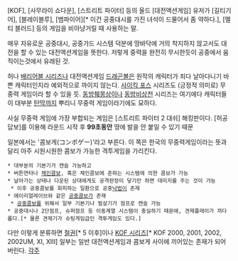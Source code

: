 [KOF], [사무라이 쇼다운], [스트리트 파이터] 등의 올드 [대전액션게임] 유저가 [길티기어], [블레이블루], [뱀파이어][* 이건 공중대시를 가진 녀석이 드물어서 좀 약하다.], [멜티 블러드] 등의 게임을 비아냥거릴 때 사용하는 말.

매우 자유로운 공중대시, 공중가드 시스템 덕분에 땅바닥에 거의 착지하지 않고서도 대전을 할 수 있는 대전액션게임을 뜻한다. 저렇게 중력을 완전히 무시한듯이 공중에서 움직이는것에서 유래된 것.

허나 [[배리어블 시리즈]]나 대전액션게임 [[드래곤볼]]은 원작의 캐릭터가 죄다 날아다니기 바쁜 캐릭터인지라 예외적으로 까이지 않는다. [[사이킥 포스]] 시리즈도 (긍정적 의미로) 무중력 게임이라 할 수 있을 듯. [[동방췌몽상]]이나 [[동방비상천]] 시리즈는 여기에다 캐릭터들이 대부분 [[탄막]]까지 뿌리니 무중력 게임이라기에도 묘하다.

사실 무중력 게임에 가장 부합되는 게임은 [스트리트 파이터 2 대쉬] 해킹판이다. [허공답보]를 이용해 라운드 시작 후 '''99초동안''' 땅에 발을 안 붙일 수 있기 때문

일본에서는 '콤보게(コンボゲー)'라고 부른다. 이 쪽은 한국의 무중력게임이라는 뜻과 달리 아주 시원시원한 콤보가 가능한 격투게임을 가리킨다.

 * 대부분의 기본기가 캔슬 가능하고
 * 버튼연타나 [[체인콤보]], 혹은 체인콤보에 준하는 시스템에 의한 콤보가 가능
 * 날아가는 상태나 다운된 상대에게도 공격판정이 닿기만 하면 데미지를 주는 것이 가능
  * 이후 공중콤보를 회피하는 일환으로 공중[[낙법]]이 존재
 * 에이리얼레이브와 같은 [[공중콤보]]가 존재
  * [[공중콤보]]를 위해서 일부 기본기나 필살기가 점프로 캔슬 가능
 * 공중대시나 2단점프, 슈퍼점프 등 이동계열 시스템이 충실하기 때문에, 견제플레이가 까다롭다.[* 물론 견제기가 슈팅게임급인 격투게임도 있다.]

다만 이렇게 분류하면 [[철권]][* 5 이후]이나 [[KOF 시리즈]][* KOF 2000, 2001, 2002, 2002UM, XI, XIII] 일부는 일반 대전액션게임과 콤보게 사이에 끼어있는 존재가 되어버린다.
[[각주]]
